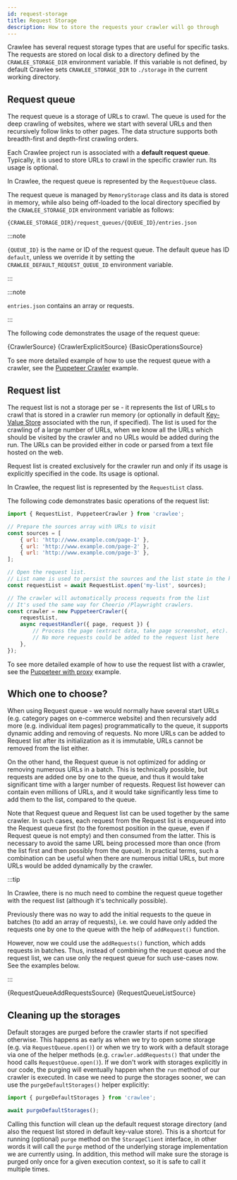 ```yaml
---
id: request-storage
title: Request Storage
description: How to store the requests your crawler will go through
---
```






Crawlee has several request storage types that are useful for specific tasks. The requests are stored on local disk to a directory defined by the `CRAWLEE_STORAGE_DIR` environment variable. If this variable is not defined, by default Crawlee sets `CRAWLEE_STORAGE_DIR` to `./storage` in the current working directory.

## Request queue

The request queue is a storage of URLs to crawl. The queue is used for the deep crawling of websites, where we start with several URLs and then recursively follow links to other pages. The data structure supports both breadth-first and depth-first crawling orders.

Each Crawlee project run is associated with a **default request queue**. Typically, it is used to store URLs to crawl in the specific crawler run. Its usage is optional.

In Crawlee, the request queue is represented by the <ApiLink to="core/class/RequestQueue">`RequestQueue`</ApiLink> class.

The request queue is managed by <ApiLink to="memory-storage/class/MemoryStorage">`MemoryStorage`</ApiLink> class and its data is stored in memory, while also being off-loaded to the local directory specified by the `CRAWLEE_STORAGE_DIR` environment variable as follows:

```
{CRAWLEE_STORAGE_DIR}/request_queues/{QUEUE_ID}/entries.json
```

:::note

`{QUEUE_ID}` is the name or ID of the request queue. The default queue has ID `default`, unless we override it by setting the `CRAWLEE_DEFAULT_REQUEST_QUEUE_ID` environment variable.

:::

:::note

`entries.json` contains an array or requests.

:::

The following code demonstrates the usage of the request queue:

<Tabs groupId="request_queue">
    <TabItem value="crawler" label="Usage with Crawler" default>
        <CodeBlock language="js">
            {CrawlerSource}
        </CodeBlock>
    </TabItem>
    <TabItem value="crawler_explicit" label="Explicit usage with Crawler">
        <CodeBlock language="js">
            {CrawlerExplicitSource}
        </CodeBlock>
    </TabItem>
    <TabItem value="basic_operations" label="Basic Operations" default>
        <CodeBlock language="js">
            {BasicOperationsSource}
        </CodeBlock>
    </TabItem>
</Tabs>

To see more detailed example of how to use the request queue with a crawler, see the [Puppeteer Crawler](/docs/examples/puppeteer-crawler) example.

## Request list

The request list is not a storage per se - it represents the list of URLs to crawl that is stored in a crawler run memory (or optionally in default [Key-Value Store](../guides/result-storage#key-value-store) associated with the run, if specified). The list is used for the crawling of a large number of URLs, when we know all the URLs which should be visited by the crawler and no URLs would be added during the run. The URLs can be provided either in code or parsed from a text file hosted on the web.

Request list is created exclusively for the crawler run and only if its usage is explicitly specified in the code. Its usage is optional.

In Crawlee, the request list is represented by the <ApiLink to="core/class/RequestList">`RequestList`</ApiLink> class.

The following code demonstrates basic operations of the request list:

```javascript
import { RequestList, PuppeteerCrawler } from 'crawlee';

// Prepare the sources array with URLs to visit
const sources = [
    { url: 'http://www.example.com/page-1' },
    { url: 'http://www.example.com/page-2' },
    { url: 'http://www.example.com/page-3' },
];

// Open the request list.
// List name is used to persist the sources and the list state in the key-value store
const requestList = await RequestList.open('my-list', sources);

// The crawler will automatically process requests from the list
// It's used the same way for Cheerio /Playwright crawlers.
const crawler = new PuppeteerCrawler({
    requestList,
    async requestHandler({ page, request }) {
        // Process the page (extract data, take page screenshot, etc).
        // No more requests could be added to the request list here
    },
});
```

To see more detailed example of how to use the request list with a crawler, see the [Puppeteer with proxy](/docs/examples/puppeteer-with-proxy) example.

## Which one to choose?

When using Request queue - we would normally have several start URLs (e.g. category pages on e-commerce website) and then recursively add more (e.g. individual item pages) programmatically to the queue, it supports dynamic adding and removing of requests. No more URLs can be added to Request list after its initialization as it is immutable, URLs cannot be removed from the list either.

On the other hand, the Request queue is not optimized for adding or removing numerous URLs in a batch. This is technically possible, but requests are added one by one to the queue, and thus it would take significant time with a larger number of requests. Request list however can contain even millions of URLs, and it would take significantly less time to add them to the list, compared to the queue.

Note that Request queue and Request list can be used together by the same crawler. In such cases, each request from the Request list is enqueued into the Request queue first (to the foremost position in the queue, even if Request queue is not empty) and then consumed from the latter. This is necessary to avoid the same URL being processed more than once (from the list first and then possibly from the queue). In practical terms, such a combination can be useful when there are numerous initial URLs, but more URLs would be added dynamically by the crawler.

:::tip

In Crawlee, there is no much need to combine the request queue together with the request list (although it's technically possible).

Previously there was no way to add the initial requests to the queue in batches (to add an array of requests), i.e. we could have only added the requests one by one to the queue with the help of <ApiLink to="core/class/RequestQueue#addRequest">`addRequest()`</ApiLink> function.

However, now we could use the <ApiLink to="core/class/RequestQueue#addRequests">`addRequests()`</ApiLink> function, which adds requests in batches. Thus, instead of combining the request queue and the request list, we can use only the request queue for such use-cases now. See the examples below.

:::

<Tabs groupId="queue_list">
    <TabItem value="add_requests" label="Request Queue" default>
        <CodeBlock language="js">
            {RequestQueueAddRequestsSource}
        </CodeBlock>
    </TabItem>
    <TabItem value="queue_list" label="Request Queue + Request List">
        <CodeBlock language="js">
            {RequestQueueListSource}
        </CodeBlock>
    </TabItem>
</Tabs>

## Cleaning up the storages

Default storages are purged before the crawler starts if not specified otherwise. This happens as early as when we try to open some storage (e.g. via `RequestQueue.open()`) or when we try to work with a default storage via one of the helper methods (e.g. `crawler.addRequests()` that under the hood calls `RequestQueue.open()`). If we don't work with storages explicitly in our code, the purging will eventually happen when the `run` method of our crawler is executed. In case we need to purge the storages sooner, we can use the <ApiLink to="core/function/purgeDefaultStorages">`purgeDefaultStorages()`</ApiLink> helper explicitly:

```javascript
import { purgeDefaultStorages } from 'crawlee';

await purgeDefaultStorages();
```

Calling this function will clean up the default request storage directory (and also the request list stored in default key-value store). This is a shortcut for running (optional) `purge` method on the <ApiLink to="core/interface/StorageClient">`StorageClient`</ApiLink> interface, in other words it will call the `purge` method of the underlying storage implementation we are currently using. In addition, this method will make sure the storage is purged only once for a given execution context, so it is safe to call it multiple times.
